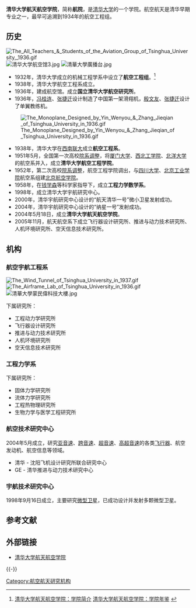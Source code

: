 {{Infobox University Department
 |名称              = 清华大学航天航空学院
 |其他名称        = School of Aerospace, Tsinghua University
 |徽标              = 
 |徽标说明        =
 |隶属              =[[清华大学|清华大学]]
 |建立时间        =1951年
 |关闭时间        =
 |类型              =学院
 |下属              =2个系<br/>2个中心<br/>10个研究所
 |主管官员        =
 |主席              =
 |党委书记        =[[李俊峰_(力学家)|李俊峰]]
 |院长              = [[王永志|王永志]]
 |系主任           =
 |所长              =
 |部长              =
 |主任              =
 |头衔              =
 |头衔人名        =
 |教师              =
 |员工              =162人
 |学生              =
 |本科生           =
 |研究生           =
 |博士生           =
 |其他学生        =
 |地址              = {{CHN}}[[北京市|北京市]][[海淀区|海淀区]][[清华园|清华园]]
 |国家              =
 |省                 =
 |市                 =
 |坐标              =
 |网址              =http://www.tsinghua.edu.cn/publish/hy/index.html
 |标志              =
 |脚注              =
}}
'''清华大学航天航空学院'''，简称'''航院'''，是[[清华大学|清华大学]]的一个学院。航空航天是清华早期专业之一，最早可追溯到1934年的航空工程组。

== 历史==
[[File:The_All_Teachers_&_Students_of_the_Aviation_Group_of_Tsinghua_University,_1936.gif|thumb]]
[[File:清华大学航空馆3.jpg|left]]
[[File:清華大學廣播台.jpg|left]]
*1932年，清华大学成立的机械工程学系中设立了'''航空工程组'''。<ref>[http://www.tsinghua.edu.cn/publish/hy/1504/index.html 清华大学航天航空学院：学院简介] {{Wayback|url=http://www.tsinghua.edu.cn/publish/hy/1504/index.html |date=20110416072937 }}[http://hy.tsinghua.edu.cn/intro/page3.asp 清华大学航天航空学院：学院年鉴] {{webarchive|url=https://web.archive.org/web/20100623014711/http://hy.tsinghua.edu.cn/intro/page3.asp |date=2010-06-23 }}</ref> 
*1938年，清华大学航空工程系成立。
*1936年，建成航空馆。成立'''国立清华大学航空研究所'''。
*1936年，[[冯桂连|冯桂连]]、[[张捷迁|张捷迁]]设计制造了中国第一架滑翔机，[[殷文友|殷文友]]、[[张捷迁|张捷迁]]设计了单翼教练机。 
[[File:The_Monoplane_Designed_by_Yin_Wenyou_&_Zhang_Jieqian_of_Tsinghua_University_in_1936.gif|thumb]]
*1938年，清华大学在[[西南联大|西南联大]]成立'''航空工程系'''。
*1951年5月，全国第一次高校[[院系调整|院系调整]]，将[[厦门大学|厦门大学]]、[[西北工学院|西北工学院]]、[[北洋大学|北洋大学]]的航空系并入，成立'''清华大学航空工程学院'''。
*1952年，第二次高校[[院系调整|院系调整]]，航空工程学院调出，与[[四川大学|四川大学]]、[[北京工业学院|北京工业学院]]航空系组建[[北京航空学院|北京航空学院]]。
*1958年，在[[钱学森|钱学森]]等科学家指导下，成立'''工程力学数学系'''。
*1998年，成立清华大学宇航研究中心。
*2000年，清华宇航研究中心设计的“航天清华一号”微小卫星发射成功。
*2004年，清华宇航研究中心设计的“纳星一号”发射成功。
*2004年5月18日，成立'''清华大学航天航空学院'''。
*2005年11月，航天航空系下成立飞行器设计研究所、推进与动力技术研究所、 人机环境研究所、空天信息技术研究所。

== 机构 ==
===航空宇航工程系===
[[File:The_Wind_Tunnel_of_Tsinghua_University_in_1937.gif|thumb]]
[[File:The_Airframe_Lab_of_Tsinghua_University_in_1936.gif|thumb]]
[[File:清華大學蒙民偉科技大樓.jpg|thumb]]
{{Main|清华大学航天航空学院航空宇航工程系}}

下属研究所：
*工程动力学研究所
*飞行器设计研究所
*推进与动力技术研究所
*人机环境研究所
*空天信息技术研究所

===工程力学系===
{{main|清华大学航天航空学院工程力学系}}
下属研究所：
*固体力学研究所
*流体力学研究所
*工程热物理研究所
*生物力学与医学工程研究所

===航空技术研究中心===
2004年5月成立，研究[[亚音速|亚音速]]、[[跨音速|跨音速]]、[[超音速|超音速]]、[[高超音速|高超音速]]的各类[[飞行器|飞行器]]、航空发动机、航空信息等领域。

* 清华 - 沈阳飞机设计研究所联合研究中心
* GE - 清华推进与动力技术研究中心

===宇航技术研究中心===
1998年9月16日成立，主要研究[[微型卫星|微型卫星]]，已成功设计并发射多颗微型卫星。

== 参考文献 ==
{{Reflist|1}}

== 外部链接 ==
* [https://web.archive.org/web/20111113155042/http://www.tsinghua.edu.cn/publish/hy/ 清华大学航天航空学院]

{{-}}
{{清华大学/院系}}

[[Category:航空航天研究机构|Category:航空航天研究机构]]